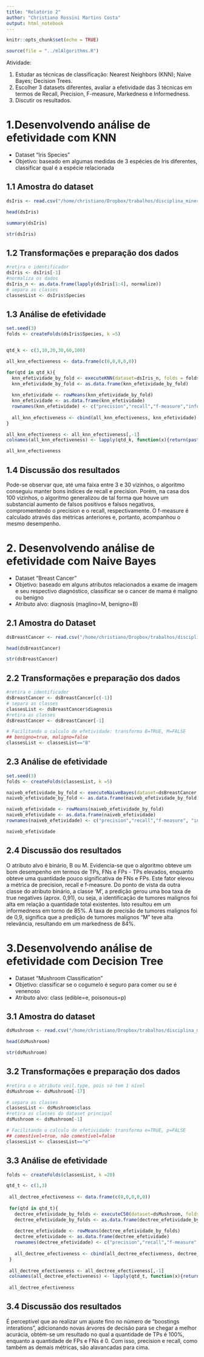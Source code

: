 ```yaml
---
title: "Relatório 2"
author: "Christiano Rossini Martins Costa"
output: html_notebook
---
```


```r
knitr::opts_chunk$set(echo = TRUE)

source(file = "../mlAlgorithms.R")

```

Atividade: 

1. Estudar as técnicas de classificação: Nearest Neighbors (KNN); Naive Bayes; Decision Trees. 
2. Escolher 3 datasets diferentes, avaliar a efetividade das 3 técnicas em termos de Recall, Precision, F-measure, Markedness e Informedness. 
3. Discutir os resultados.


# 1.Desenvolvendo análise de efetividade com KNN 

* Dataset "Iris Species"
* Objetivo: baseado em algumas medidas de 3 espécies de Iris diferentes, classificar qual é a espécie relacionada

## 1.1 Amostra do dataset  
```r
dsIris <- read.csv("/home/christiano/Dropbox/trabalhos/disciplina_mineracao/datasets/datasets_menores/Iris/Iris.csv")

head(dsIris)
```

```r
summary(dsIris)
```

```r
str(dsIris)
```


## 1.2 Transformações e preparação dos dados

```r
#retira o identificador
dsIris <- dsIris[-1]
#normaliza os dados
dsIris_n <- as.data.frame(lapply(dsIris[1:4], normalize))
# separa as classes
classesList <- dsIris$Species

```

## 1.3 Análise de efetividade
```r

set.seed(3)
folds <- createFolds(dsIris$Species, k =5)


qtd_k <- c(3,10,20,30,60,100)

all_knn_efectiveness <- data.frame(c(0,0,0,0,0))

for(qtd in qtd_k){
  knn_efetividade_by_fold <- executeKNN(dataset=dsIris_n, folds = folds, datasetClasses = classesList, qtd)
  knn_efetividade_by_fold <- as.data.frame(knn_efetividade_by_fold)
  
  knn_efetividade <- rowMeans(knn_efetividade_by_fold)
  knn_efetividade <- as.data.frame(knn_efetividade)
  rownames(knn_efetividade) <- c("precision","recall","f-measure","informedness","markedness")
  
  all_knn_efectiveness <- cbind(all_knn_efectiveness, knn_efetividade)
}  

all_knn_efectiveness <- all_knn_efectiveness[,-1]
colnames(all_knn_efectiveness) <- lapply(qtd_k, function(x){return(paste("k=",x))}) 

all_knn_efectiveness
```

## 1.4 Discussão dos resultados

Pode-se observar que, até uma faixa entre 3 e 30 vizinhos, o algoritmo conseguiu manter bons índices de recall e precision. Porém, na casa dos 100 vizinhos, o algoritmo generalizou de tal forma que houve um substancial aumento de falsos positivos e falsos negativos, compromentendo o  precision e o recall, respectivamente. O f-measure é calculado através das métricas anteriores e, portanto, acompanhou o mesmo desempenho.


# 2. Desenvolvendo análise de efetividade com Naive Bayes

* Dataset "Breast Cancer"
* Objetivo: baseado em alguns atributos relacionados a exame de imagem e seu respectivo diagnóstico, classificar se o cancer de mama é maligno ou benigno
* Atributo alvo: diagnosis (maglino=M, benigno=B)

## 2.1 Amostra do Dataset
```r

dsBreastCancer <- read.csv("/home/christiano/Dropbox/trabalhos/disciplina_mineracao/datasets/datasets_menores/breast-cancer/data.csv", stringsAsFactors = TRUE)

head(dsBreastCancer)
```

```r
str(dsBreastCancer)
```

## 2.2 Transformações e preparação dos dados

```r
#retira o identificador
dsBreastCancer <- dsBreastCancer[c(-1)]
# separa as classes
classesList <- dsBreastCancer$diagnosis
#retira as classes
dsBreastCancer <- dsBreastCancer[-1] 

# Facilitando o calculo de efetividade: transforma B=TRUE, M=FALSE
## benigno=true, maligno=false
classesList <- classesList=="B"
```

## 2.3 Análise de efetividade


```r
set.seed(3)
folds <- createFolds(classesList, k =5)

naiveb_efetividade_by_fold <- executeNaiveBayes(dataset=dsBreastCancer, folds = folds, datasetClasses = classesList)
naiveb_efetividade_by_fold <- as.data.frame(naiveb_efetividade_by_fold)

naiveb_efetividade <- rowMeans(naiveb_efetividade_by_fold)
naiveb_efetividade <- as.data.frame(naiveb_efetividade)
rownames(naiveb_efetividade) <- c("precision","recall","f-measure", "informedness","markedness")

naiveb_efetividade

```

## 2.4 Discussão dos resultados

O atributo alvo é binário, B ou M. Evidencia-se que o algoritmo obteve um bom desempenho em termos de TPs, FNs e FPs - TPs elevados, enquanto obteve uma quantidade pouco significativa de FNs e FPs. Este fator elevou a métrica de precision, recall e f-measure.
Do ponto de vista da outra classe do atributo binário, a classe 'M', a  predição gerou uma boa taxa de true negatives (aprox. 0,91), ou seja, a identificação de tumores malignos foi alta em relação a quantidade total existentes. Isto resultou em um informedness em torno de 85%. A taxa de precisão de tumores malignos foi de 0,9, significa que a predição de tumores malignos "M" teve alta relevância, resultando em um markedness de 84%. 



# 3.Desenvolvendo análise de efetividade com Decision Tree

* Dataset "Mushroom Classification"
* Objetivo: classificar se o cogumelo é seguro para comer ou se é venenoso
* Atributo alvo: class (edible=e, poisonous=p)

## 3.1 Amostra do dataset
```r

dsMushroom <- read.csv("/home/christiano/Dropbox/trabalhos/disciplina_mineracao/datasets/datasets_menores/mushrooms.csv")

head(dsMushroom)
```

```r
str(dsMushroom)
```


## 3.2 Transformações e preparação dos dados

```r
#retira o o atributo veil.type, pois só tem 1 nível
dsMushroom <- dsMushroom[-17]

# separa as classes
classesList <- dsMushroom$class
#retira as classes do dataset principal
dsMushroom <- dsMushroom[-1] 

# Facilitando o calculo de efetividade: transforma e=TRUE, p=FALSE
## comestível=true, não comestível=false
classesList <- classesList=="e"
```


## 3.3 Análise de efetividade

```r
folds <- createFolds(classesList, k =20)

qtd_t <- c(1,3)
 
 all_dectree_efectiveness <- data.frame(c(0,0,0,0,0))
 
 for(qtd in qtd_t){
   dectree_efetividade_by_folds <- executeC50(dataset=dsMushroom, folds = folds, datasetClasses = classesList, t = qtd)
   dectree_efetividade_by_folds <- as.data.frame(dectree_efetividade_by_folds)
   
   dectree_efetividade <- rowMeans(dectree_efetividade_by_folds)
   dectree_efetividade <- as.data.frame(dectree_efetividade)
   rownames(dectree_efetividade) <- c("precision","recall","f-measure", "informedness","markedness")
   
   all_dectree_efectiveness <- cbind(all_dectree_efectiveness, dectree_efetividade)
 }  
 
 all_dectree_efectiveness <- all_dectree_efectiveness[,-1]
 colnames(all_dectree_efectiveness) <- lapply(qtd_t, function(x){return(paste("Trials =",x))}) 
 
 all_dectree_efectiveness

```

## 3.4 Discussão dos resultados

É perceptível que ao realizar um ajuste fino no número de "boostings interations", adicionando novas árvores de decisão para se chegar a melhor acurácia, obtém-se um resultado no qual a quantidade de TPs é 100%, enquanto a quantidade de FPs e FNs é 0. 
Com isso, precision e recall, como também as demais métricas, são alavancadas para cima.